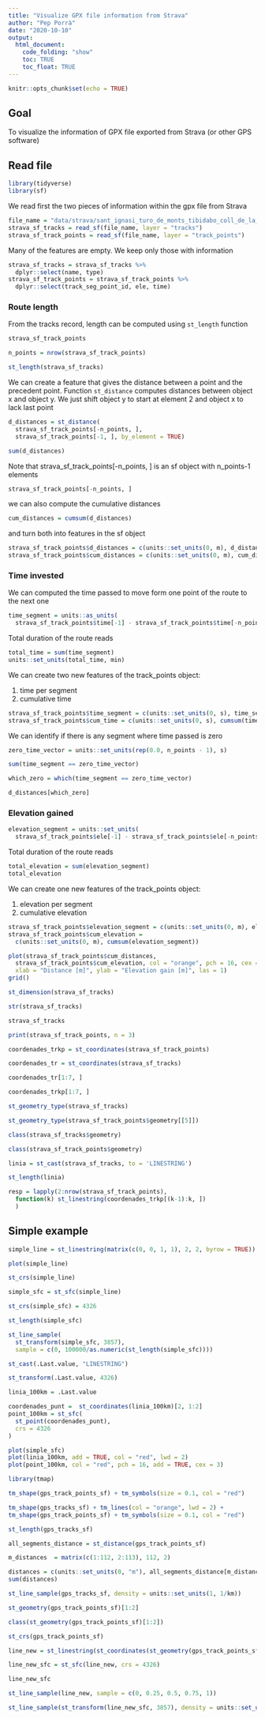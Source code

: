 ```yaml
---
title: "Visualize GPX file information from Strava"
author: "Pep Porrà"
date: "2020-10-10"
output: 
  html_document:
    code_folding: "show"
    toc: TRUE
    toc_float: TRUE
---
```


```r
knitr::opts_chunk$set(echo = TRUE)
```


## Goal

To visualize the information of GPX file exported from Strava (or other GPS software)

## Read file

```r
library(tidyverse)
library(sf)
```

We read first the two pieces of information within the gpx file from Strava

```r
file_name = "data/strava/sant_ignasi_turo_de_monts_tibidabo_coll_de_la_vinassa_la_pinya_2_vallvidrera_santa_maria_de_jerusalem.gpx"
strava_sf_tracks = read_sf(file_name, layer = "tracks")
strava_sf_track_points = read_sf(file_name, layer = "track_points")
```
Many of the features are empty. We keep only those with information

```r
strava_sf_tracks = strava_sf_tracks %>%
  dplyr::select(name, type)
strava_sf_track_points = strava_sf_track_points %>%
  dplyr::select(track_seg_point_id, ele, time)
```

### Route length

From the tracks record, length can be computed using `st_length` function

```r
strava_sf_track_points
```

```r
n_points = nrow(strava_sf_track_points)
```


```r
st_length(strava_sf_tracks)
```
We can create a feature that gives the distance between a point and the precedent point. Function `st_distance` computes distances between object x and object y. We just shift object y to start at element 2 and object x to lack last point

```r
d_distances = st_distance(
  strava_sf_track_points[-n_points, ],
  strava_sf_track_points[-1, ], by_element = TRUE)
```

```r
sum(d_distances)
```
Note that strava_sf_track_points[-n_points, ] is an sf object with n_points-1 elements

```r
strava_sf_track_points[-n_points, ]
```

we can also compute the cumulative distances

```r
cum_distances = cumsum(d_distances)
```

and turn both into features in the sf object

```r
strava_sf_track_points$d_distances = c(units::set_units(0, m), d_distances)
strava_sf_track_points$cum_distances = c(units::set_units(0, m), cum_distances)
```

### Time invested 

We can computed the time passed to move form one point of the route to the next one

```r
time_segment = units::as_units(
  strava_sf_track_points$time[-1] - strava_sf_track_points$time[-n_points])
```

Total duration of the route reads

```r
total_time = sum(time_segment)
units::set_units(total_time, min) 
```

We can create two new features of the track_points object:

1. time per segment
2. cumulative time 

```r
strava_sf_track_points$time_segment = c(units::set_units(0, s), time_segment)
strava_sf_track_points$cum_time = c(units::set_units(0, s), cumsum(time_segment))
```

We can identify if there is any segment where time passed is zero

```r
zero_time_vector = units::set_units(rep(0.0, n_points - 1), s)
```

```r
sum(time_segment == zero_time_vector)
```
```r
which_zero = which(time_segment == zero_time_vector)
```

```r
d_distances[which_zero]
```
### Elevation gained

```r
elevation_segment = units::set_units(
  strava_sf_track_points$ele[-1] - strava_sf_track_points$ele[-n_points], m)
```

Total duration of the route reads

```r
total_elevation = sum(elevation_segment)
total_elevation 
```

We can create one new features of the track_points object:

1. elevation per segment
2. cumulative elevation 

```r
strava_sf_track_points$elevation_segment = c(units::set_units(0, m), elevation_segment)
strava_sf_track_points$cum_elevation = 
  c(units::set_units(0, m), cumsum(elevation_segment))
```

```r
plot(strava_sf_track_points$cum_distances,
  strava_sf_track_points$cum_elevation, col = "orange", pch = 16, cex = 0.5,
  xlab = "Distance [m]", ylab = "Elevation gain [m]", las = 1)
grid()
```





```r
st_dimension(strava_sf_tracks)
```
```r
str(strava_sf_tracks)
```
```r
strava_sf_tracks
```
```r
print(strava_sf_track_points, n = 3)
```
```r
coordenades_trkp = st_coordinates(strava_sf_track_points)
```

```r
coordenades_tr = st_coordinates(strava_sf_tracks)
```

```r
coordenades_tr[1:7, ]
```
```r
coordenades_trkp[1:7, ]
```
```r
st_geometry_type(strava_sf_tracks)
```
```r
st_geometry_type(strava_sf_track_points$geometry[[5]])
```
```r
class(strava_sf_tracks$geometry)
```
```r
class(strava_sf_track_points$geometry)
```
```r
linia = st_cast(strava_sf_tracks, to = 'LINESTRING')
```


```r
st_length(linia)
```

```r
resp = lapply(2:nrow(strava_sf_track_points), 
  function(k) st_linestring(coordenades_trkp[(k-1):k, ])
  )
```


## Simple example

```r
simple_line = st_linestring(matrix(c(0, 0, 1, 1), 2, 2, byrow = TRUE))
```

```r
plot(simple_line)
```
```r
st_crs(simple_line)
```
```r
simple_sfc = st_sfc(simple_line)
```


```r
st_crs(simple_sfc) = 4326
```

```r
st_length(simple_sfc)
```
```r
st_line_sample(
  st_transform(simple_sfc, 3857), 
  sample = c(0, 100000/as.numeric(st_length(simple_sfc))))
```
```r
st_cast(.Last.value, "LINESTRING")
```
```r
st_transform(.Last.value, 4326)
```
```r
linia_100km = .Last.value
```

```r
coordenades_punt =  st_coordinates(linia_100km)[2, 1:2]
point_100km = st_sfc(
  st_point(coordenades_punt),
  crs = 4326
)
```


```r
plot(simple_sfc)
plot(linia_100km, add = TRUE, col = "red", lwd = 2)
plot(point_100km, col = "red", pch = 16, add = TRUE, cex = 3)
```


```r
library(tmap)
```
```r
tm_shape(gps_track_points_sf) + tm_symbols(size = 0.1, col = "red") 
```

```r
tm_shape(gps_tracks_sf) + tm_lines(col = "orange", lwd = 2) +
tm_shape(gps_track_points_sf) + tm_symbols(size = 0.1, col = "red") 
```
```r
st_length(gps_tracks_sf)
```


```r
all_segments_distance = st_distance(gps_track_points_sf)
```

```r
m_distances  = matrix(c(1:112, 2:113), 112, 2)
```


```r
distances = c(units::set_units(0, "m"), all_segments_distance[m_distances])
sum(distances)
```
```r
st_line_sample(gps_tracks_sf, density = units::set_units(1, 1/km))
```

```r
st_geometry(gps_track_points_sf)[1:2]
```
```r
class(st_geometry(gps_track_points_sf)[1:2])
```

```r
st_crs(gps_track_points_sf)
```

```r
line_new = st_linestring(st_coordinates(st_geometry(gps_track_points_sf)[1:2]))
```

```r
line_new_sfc = st_sfc(line_new, crs = 4326)
```

```r
line_new_sfc
```


```r
st_line_sample(line_new, sample = c(0, 0.25, 0.5, 0.75, 1))
```
```r
st_line_sample(st_transform(line_new_sfc, 3857), density = units::set_units(1, 1/m))
```

